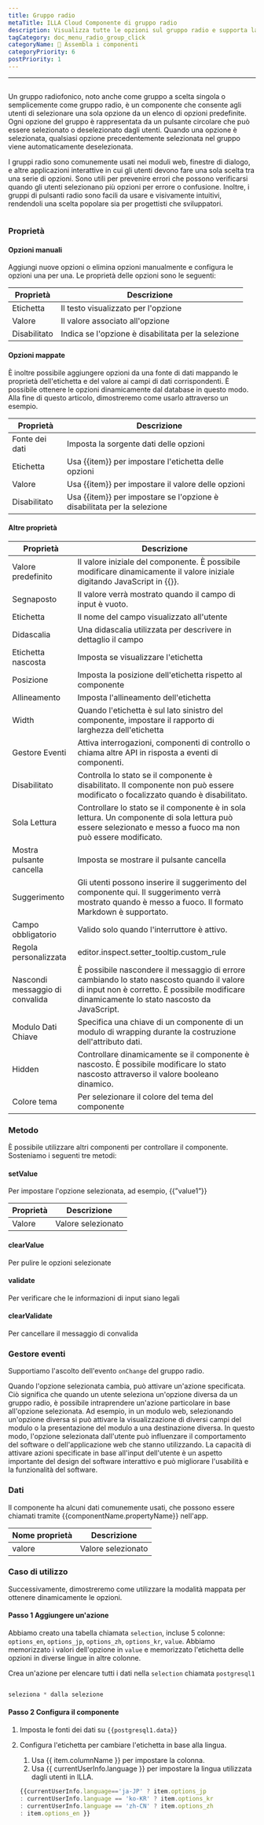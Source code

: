 ```yaml
---
title: Gruppo radio
metaTitle: ILLA Cloud Componente di gruppo radio
description: Visualizza tutte le opzioni sul gruppo radio e supporta la selezione di 1 opzione.
tagCategory: doc_menu_radio_group_click
categoryName: 🧬 Assembla i componenti
categoryPriority: 6
postPriority: 1
---
```


* * *

## <Heading hidden>Gruppo radio</Heading>

Un gruppo radiofonico, noto anche come gruppo a scelta singola o semplicemente come gruppo radio, è un componente che consente agli utenti di selezionare una sola opzione da un elenco di opzioni predefinite. Ogni opzione del gruppo è rappresentata da un pulsante circolare che può essere selezionato o deselezionato dagli utenti. Quando una opzione è selezionata, qualsiasi opzione precedentemente selezionata nel gruppo viene automaticamente deselezionata.

I gruppi radio sono comunemente usati nei moduli web, finestre di dialogo, e altre applicazioni interattive in cui gli utenti devono fare una sola scelta tra una serie di opzioni. Sono utili per prevenire errori che possono verificarsi quando gli utenti selezionano più opzioni per errore o confusione. Inoltre, i gruppi di pulsanti radio sono facili da usare e visivamente intuitivi, rendendoli una scelta popolare sia per progettisti che sviluppatori.

<img src='https://cdn.illacloud.com/official-website/img/docs/assemble/radiogroup1.png' alt="" />

### Proprietà

#### Opzioni manuali

Aggiungi nuove opzioni o elimina opzioni manualmente e configura le opzioni una per una. Le proprietà delle opzioni sono le seguenti: 

| Proprietà    | Descrizione                                         |
| ------------ | --------------------------------------------------- |
| Etichetta    | Il testo visualizzato per l'opzione                 |
| Valore       | Il valore associato all'opzione                     |
| Disabilitato | Indica se l'opzione è disabilitata per la selezione |

#### Opzioni mappate

È inoltre possibile aggiungere opzioni da una fonte di dati mappando le proprietà dell'etichetta e del valore ai campi di dati corrispondenti. È possibile ottenere le opzioni dinamicamente dal database in questo modo. Alla fine di questo articolo, dimostreremo come usarlo attraverso un esempio.

| Proprietà      | Descrizione                                                             |
| -------------- | ----------------------------------------------------------------------- |
| Fonte dei dati | Imposta la sorgente dati delle opzioni                                  |
| Etichetta      | Usa {{item}} per impostare l'etichetta delle opzioni                    |
| Valore         | Usa {{item}} per impostare il valore delle opzioni                      |
| Disabilitato   | Usa {{item}} per impostare se l'opzione è disabilitata per la selezione |

#### Altre proprietà

| Proprietà                       | Descrizione                                                                                                                                                                               |
| ------------------------------- | ----------------------------------------------------------------------------------------------------------------------------------------------------------------------------------------- |
| Valore predefinito              | Il valore iniziale del componente. È possibile modificare dinamicamente il valore iniziale digitando JavaScript in {{}}.                                                                  |
| Segnaposto                      | Il valore verrà mostrato quando il campo di input è vuoto.                                                                                                                                |
| Etichetta                       | Il nome del campo visualizzato all'utente                                                                                                                                                 |
| Didascalia                      | Una didascalia utilizzata per descrivere in dettaglio il campo                                                                                                                            |
| Etichetta nascosta              | Imposta se visualizzare l'etichetta                                                                                                                                                       |
| Posizione                       | Imposta la posizione dell'etichetta rispetto al componente                                                                                                                                |
| Allineamento                    | Imposta l'allineamento dell'etichetta                                                                                                                                                     |
| Width                           | Quando l'etichetta è sul lato sinistro del componente, impostare il rapporto di larghezza dell'etichetta                                                                                  |
| Gestore Eventi                  | Attiva interrogazioni, componenti di controllo o chiama altre API in risposta a eventi di componenti.                                                                                     |
| Disabilitato                    | Controlla lo stato se il componente è disabilitato. Il componente non può essere modificato o focalizzato quando è disabilitato.                                                          |
| Sola Lettura                    | Controllare lo stato se il componente è in sola lettura. Un componente di sola lettura può essere selezionato e messo a fuoco ma non può essere modificato.                               |
| Mostra pulsante cancella        | Imposta se mostrare il pulsante cancella                                                                                                                                                  |
| Suggerimento                    | Gli utenti possono inserire il suggerimento del componente qui. Il suggerimento verrà mostrato quando è messo a fuoco. Il formato Markdown è supportato.                                  |
| Campo obbligatorio              | Valido solo quando l'interruttore è attivo.                                                                                                                                               |
| Regola personalizzata           | editor.inspect.setter_tooltip.custom_rule                                                                                                                                                 |
| Nascondi messaggio di convalida | È possibile nascondere il messaggio di errore cambiando lo stato nascosto quando il valore di input non è corretto. È possibile modificare dinamicamente lo stato nascosto da JavaScript. |
| Modulo Dati Chiave              | Specifica una chiave di un componente di un modulo di wrapping durante la costruzione dell'attributo dati.                                                                                |
| Hidden                          | Controllare dinamicamente se il componente è nascosto. È possibile modificare lo stato nascosto attraverso il valore booleano dinamico.                                                   |
| Colore tema                     | Per selezionare il colore del tema del componente                                                                                                                                         |

### Metodo

È possibile utilizzare altri componenti per controllare il componente. Sosteniamo i seguenti tre metodi:

#### setValue

Per impostare l'opzione selezionata, ad esempio, {{”value1”}}

| Proprietà | Descrizione        |
| --------- | ------------------ |
| Valore    | Valore selezionato |

#### clearValue

Per pulire le opzioni selezionate

#### validate

Per verificare che le informazioni di input siano legali

#### clearValidate

Per cancellare il messaggio di convalida

### Gestore eventi

Supportiamo l'ascolto dell'evento `onChange` del gruppo radio. 

Quando l'opzione selezionata cambia, può attivare un'azione specificata. Ciò significa che quando un utente seleziona un'opzione diversa da un gruppo radio, è possibile intraprendere un'azione particolare in base all'opzione selezionata. Ad esempio, in un modulo web, selezionando un'opzione diversa si può attivare la visualizzazione di diversi campi del modulo o la presentazione del modulo a una destinazione diversa. In questo modo, l'opzione selezionata dall'utente può influenzare il comportamento del software o dell'applicazione web che stanno utilizzando. La capacità di attivare azioni specificate in base all'input dell'utente è un aspetto importante del design del software interattivo e può migliorare l'usabilità e la funzionalità del software.

### Dati

Il componente ha alcuni dati comunemente usati, che possono essere chiamati tramite {{componentName.propertyName}} nell'app.

| Nome proprietà | Descrizione        |
| -------------- | ------------------ |
| valore         | Valore selezionato |

### Caso di utilizzo

Successivamente, dimostreremo come utilizzare la modalità mappata per ottenere dinamicamente le opzioni. 

#### Passo 1 Aggiungere un'azione

Abbiamo creato una tabella chiamata `selection`, incluse 5 colonne: `options_en`, `options_jp`, `options_zh`, `options_kr`, `value`. Abbiamo memorizzato i valori dell'opzione in `value` e memorizzato l'etichetta delle opzioni in diverse lingue in altre colonne. 

Crea un'azione per elencare tutti i dati nella `selection` chiamata `postgresql1`

<img src='https://cdn.illacloud.com/official-website/img/docs/assemble/radio1.png' alt="" />

```jsx
seleziona * dalla selezione
```

#### Passo 2 Configura il componente

1.  Imposta le fonti dei dati su `{{postgresql1.data}}` 
2.  Configura l'etichetta per cambiare l'etichetta in base alla lingua. 

    1.  Usa {{ item.columnName }} per impostare la colonna. 
    2.  Usa {{ currentUserInfo.language }} per impostare la lingua utilizzata dagli utenti in ILLA.

    ```jsx
    {{currentUserInfo.language=='ja-JP' ? item.options_jp 
    : currentUserInfo.language == 'ko-KR' ? item.options_kr 
    : currentUserInfo.language == 'zh-CN' ? item.options_zh 
    : item.options_en }}
    ```

<img src='https://cdn.illacloud.com/official-website/img/docs/assemble/radiogroup2.png' alt="" />
